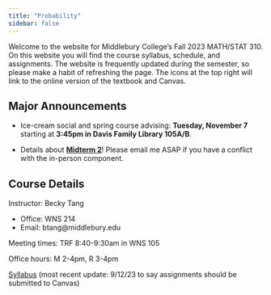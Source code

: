 ```yaml
---
title: "Probability"
sidebar: false
---
```


Welcome to the website for Middlebury College's Fall 2023 MATH/STAT 310. On this website you will find the course syllabus, schedule, and assignments. The website is frequently updated during the semester, so please make a habit of refreshing the page. The icons at the top right will link to the online version of the textbook and Canvas.

## Major Announcements

-   Ice-cream social and spring course advising: **Tuesday, November 7** starting at **3:45pm in Davis Family Library 105A/B**.

-   Details about [**Midterm 2**](/exam.qmd#sec-midterm2)! Please email me ASAP if you have a conflict with the in-person component.

## Course Details

Instructor: Becky Tang

-   Office: WNS 214
-   Email: btang\@middlebury.edu

Meeting times: TRF 8:40-9:30am in WNS 105

Office hours: M 2-4pm, R 3-4pm

[Syllabus](Stat310_Syllabus.pdf) (most recent update: 9/12/23 to say assignments should be submitted to Canvas)

## 
